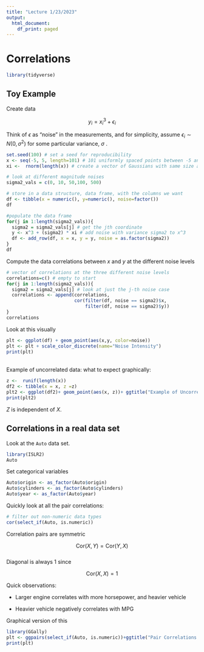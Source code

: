 ```yaml
---
title: "Lecture 1/23/2023"
output:
  html_document:
    df_print: paged
---
```


# Correlations

```r
library(tidyverse)
```

## Toy Example

Create data

$$
y_i = x_i^3 + \epsilon_i
$$

Think of $\epsilon$ as "noise" in the measurements, and for simplicity, assume $\epsilon_i \sim N(0, \sigma^2)$ for some particular variance, $\sigma$ .

```r
set.seed(100) # set a seed for reproducibility
x <- seq(-5, 5, length=101) # 101 uniformly spaced points between -5 and 5
xi <-  rnorm(length(x)) # create a vector of Gaussians with same size as x, N(0,1)

# look at different magnitude noises
sigma2_vals = c(0, 10, 50,100, 500) 

# store in a data structure, data frame, with the columns we want
df <- tibble(x = numeric(), y=numeric(), noise=factor())
df

```

```r
#populate the data frame
for(j in 1:length(sigma2_vals)){
  sigma2 = sigma2_vals[j] # get the jth coordinate
  y <- x^3 + (sigma2) * xi # add noise with variance sigma2 to x^3
  df <- add_row(df, x = x, y = y, noise = as.factor(sigma2))
}
df
```

Compute the data correlations between $x$ and $y$ at the different noise levels

```r
# vector of correlations at the three different noise levels
correlations=c() # empty to start
for(j in 1:length(sigma2_vals)){
  sigma2 = sigma2_vals[j] # look at just the j-th noise case
  correlations <- append(correlations, 
                         cor(filter(df, noise == sigma2)$x,
                             filter(df, noise == sigma2)$y))
}
correlations
```

Look at this visually

```r
plt <- ggplot(df) + geom_point(aes(x,y, color=noise))
plt <- plt + scale_color_discrete(name="Noise Intensity")
print(plt)
```

\
Example of uncorrelated data: what to expect graphically:

```r
z <-  runif(length(x))
df2 <- tibble(x = x, z =z)
plt2 <- ggplot(df2)+ geom_point(aes(x, z))+ ggtitle("Example of Uncorrelated Data")
print(plt2)
```

$Z$ is independent of $X$.

## Correlations in a real data set

Look at the `Auto` data set.

```r
library(ISLR2)
Auto
```

Set categorical variables

```r
Auto$origin <- as_factor(Auto$origin)
Auto$cylinders <- as_factor(Auto$cylinders)
Auto$year <- as_factor(Auto$year)
```

Quickly look at all the pair correlations:

```r
# filter out non-numeric data types
cor(select_if(Auto, is.numeric))
```

Correlation pairs are symmetric

$$
\text{Cor}(X,Y) = \text{Cor}(Y,X)
$$\
Diagonal is always 1 since

$$
\text{Cor}(X, X) = 1
$$

Quick observations:

-   Larger engine correlates with more horsepower, and heavier vehicle

-   Heavier vehicle negatively correlates with MPG

Graphical version of this

```r
library(GGally)
plt <- ggpairs(select_if(Auto, is.numeric))+ggtitle("Pair Correlations for Auto")
print(plt)
```
